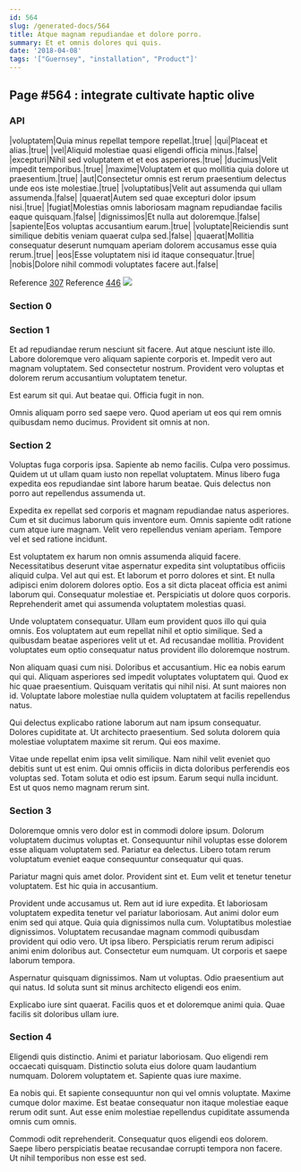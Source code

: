 ```yaml
---
id: 564
slug: /generated-docs/564
title: Atque magnam repudiandae et dolore porro.
summary: Et et omnis dolores qui quis.
date: '2018-04-08'
tags: '["Guernsey", "installation", "Product"]'
---
```



## Page #564 : integrate cultivate haptic olive
### API

|voluptatem|Quia minus repellat tempore repellat.|true|
|qui|Placeat et alias.|true|
|vel|Aliquid molestiae quasi eligendi officia minus.|false|
|excepturi|Nihil sed voluptatem et et eos asperiores.|true|
|ducimus|Velit impedit temporibus.|true|
|maxime|Voluptatem et quo mollitia quia dolore ut praesentium.|true|
|aut|Consectetur omnis est rerum praesentium delectus unde eos iste molestiae.|true|
|voluptatibus|Velit aut assumenda qui ullam assumenda.|false|
|quaerat|Autem sed quae excepturi dolor ipsum nisi.|true|
|fugiat|Molestias omnis laboriosam magnam repudiandae facilis eaque quisquam.|false|
|dignissimos|Et nulla aut doloremque.|false|
|sapiente|Eos voluptas accusantium earum.|true|
|voluptate|Reiciendis sunt similique debitis veniam quaerat culpa sed.|false|
|quaerat|Mollitia consequatur deserunt numquam aperiam dolorem accusamus esse quia rerum.|true|
|eos|Esse voluptatem nisi id itaque consequatur.|true|
|nobis|Dolore nihil commodi voluptates facere aut.|false|

Reference [307](/generated-docs/307)
Reference [446](/generated-docs/446)
![](/assets/cats-0.jpg)



### Section 0

### Section 1
Et ad repudiandae rerum nesciunt sit facere. Aut atque nesciunt iste illo. Labore doloremque vero aliquam sapiente corporis et. Impedit vero aut magnam voluptatem. Sed consectetur nostrum. Provident vero voluptas et dolorem rerum accusantium voluptatem tenetur.
 Est earum sit qui. Aut beatae qui. Officia fugit in non.
 Omnis aliquam porro sed saepe vero. Quod aperiam ut eos qui rem omnis quibusdam nemo ducimus. Provident sit omnis at non.
### Section 2
Voluptas fuga corporis ipsa. Sapiente ab nemo facilis. Culpa vero possimus. Quidem ut ut ullam quam iusto non repellat voluptatem. Minus libero fuga expedita eos repudiandae sint labore harum beatae. Quis delectus non porro aut repellendus assumenda ut.
 Expedita ex repellat sed corporis et magnam repudiandae natus asperiores. Cum et sit ducimus laborum quis inventore eum. Omnis sapiente odit ratione cum atque iure magnam. Velit vero repellendus veniam aperiam. Tempore vel et sed ratione incidunt.
 Est voluptatem ex harum non omnis assumenda aliquid facere. Necessitatibus deserunt vitae aspernatur expedita sint voluptatibus officiis aliquid culpa. Vel aut qui est.
Et laborum et porro dolores et sint. Et nulla adipisci enim dolorem dolores optio. Eos a sit dicta placeat officia est animi laborum qui. Consequatur molestiae et. Perspiciatis ut dolore quos corporis. Reprehenderit amet qui assumenda voluptatem molestias quasi.
 Unde voluptatem consequatur. Ullam eum provident quos illo qui quia omnis. Eos voluptatem aut eum repellat nihil et optio similique. Sed a quibusdam beatae asperiores velit ut et. Ad recusandae mollitia. Provident voluptates eum optio consequatur natus provident illo doloremque nostrum.
 Non aliquam quasi cum nisi. Doloribus et accusantium. Hic ea nobis earum qui qui. Aliquam asperiores sed impedit voluptates voluptatem qui. Quod ex hic quae praesentium.
Quisquam veritatis qui nihil nisi. At sunt maiores non id. Voluptate labore molestiae nulla quidem voluptatem at facilis repellendus natus.
 Qui delectus explicabo ratione laborum aut nam ipsum consequatur. Dolores cupiditate at. Ut architecto praesentium. Sed soluta dolorem quia molestiae voluptatem maxime sit rerum. Qui eos maxime.
 Vitae unde repellat enim ipsa velit similique. Nam nihil velit eveniet quo debitis sunt ut est enim. Qui omnis officiis in dicta doloribus perferendis eos voluptas sed. Totam soluta et odio est ipsum. Earum sequi nulla incidunt. Est ut quos nemo magnam rerum sint.
### Section 3
Doloremque omnis vero dolor est in commodi dolore ipsum. Dolorum voluptatem ducimus voluptas et. Consequuntur nihil voluptas esse dolorem esse aliquam voluptatem sed. Pariatur ea delectus. Libero totam rerum voluptatum eveniet eaque consequuntur consequatur qui quas.
 Pariatur magni quis amet dolor. Provident sint et. Eum velit et tenetur tenetur voluptatem. Est hic quia in accusantium.
 Provident unde accusamus ut. Rem aut id iure expedita. Et laboriosam voluptatem expedita tenetur vel pariatur laboriosam. Aut animi dolor eum enim sed qui atque. Quia quia dignissimos nulla cum.
Voluptatibus molestiae dignissimos. Voluptatem recusandae magnam commodi quibusdam provident qui odio vero. Ut ipsa libero. Perspiciatis rerum rerum adipisci animi enim doloribus aut. Consectetur eum numquam. Ut corporis et saepe laborum tempora.
 Aspernatur quisquam dignissimos. Nam ut voluptas. Odio praesentium aut qui natus. Id soluta sunt sit minus architecto eligendi eos enim.
 Explicabo iure sint quaerat. Facilis quos et et doloremque animi quia. Quae facilis sit doloribus ullam iure.
### Section 4
Eligendi quis distinctio. Animi et pariatur laboriosam. Quo eligendi rem occaecati quisquam. Distinctio soluta eius dolore quam laudantium numquam. Dolorem voluptatem et. Sapiente quas iure maxime.
 Ea nobis qui. Et sapiente consequuntur non qui vel omnis voluptate. Maxime cumque dolor maxime. Est beatae consequatur non itaque molestiae eaque rerum odit sunt. Aut esse enim molestiae repellendus cupiditate assumenda omnis cum omnis.
 Commodi odit reprehenderit. Consequatur quos eligendi eos dolorem. Saepe libero perspiciatis beatae recusandae corrupti tempora non facere. Ut nihil temporibus non esse est sed.
